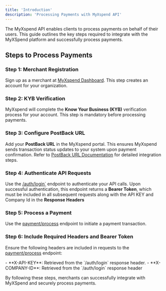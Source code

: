 ```yaml
---
title: 'Introduction'
description: 'Processing Payments with MyXspend API'
---
```


The MyXspend API enables clients to process payments on behalf of their users. This guide outlines the key steps required to integrate with the MyXSpend platform and successfully process payments.

## Steps to Process Payments

### Step 1: Merchant Registration  
Sign up as a merchant at [MyXspend Dashboard](https://myxspend.com/dashboard). This step creates an account for your organization.

### Step 2: KYB Verification  
MyXspend will complete the **Know Your Business (KYB)** verification process for your account. This step is mandatory before processing payments.

### Step 3: Configure PostBack URL  
Add your **PostBack URL** in the MyXspend portal. This ensures MyXspend sends transaction status updates to your system upon payment confirmation. Refer to [PostBack URL Documentation](/api-reference/webhook/postback) for detailed integration steps.

### Step 4: Authenticate API Requests  
Use the [/auth/login`](/api-reference/endpoint/auth/post) endpoint to authenticate your API calls. Upon successful authentication, this endpoint returns a **Bearer Token**, which must be included in all subsequent requests along with the API KEY and Company Id in the **Response Headers**

### Step 5: Process a Payment  
Use the [payment/process](/api-reference/endpoint/payment/post) endpoint to initiate a payment transaction.

### Step 6: Include Required Headers and Bearer Token 
Ensure the following headers are included in requests to the [payment/process](/api-reference/endpoint/payment/post) endpoint:

<Note>
  - **X-API-KEY**: Retrieved from the `/auth/login` response header.
  - **X-COMPANY-ID**: Retrieved from the `/auth/login` response header
</Note>

By following these steps, merchants can successfully integrate with MyXSpend and securely process payments.

